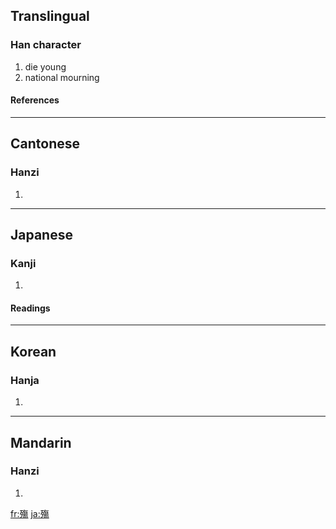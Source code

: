 {{see|殇}}

==Translingual==
===Han character===
{{Han char|rn=78|rad=歹|as=11|sn=15|four=1822<sub>7</sub>|canj=一弓人日竹 (MNOAH)}}
# die young
# national mourning
====References====
{{Han ref|kx=0583.060|dkj=16557|dj=0975.380|hdz=21393.070|uh=6BA4|ud=27556|bh=BCDC|bd=48348}}

----
==Cantonese==
===Hanzi===
{{yue-hanzi|jyut=|y=seung1}}
# {{defn|Cantonese}}

----
==Japanese==
===Kanji===
{{ja-kanji|grade=|rs=歹11}}
# {{defn|Japanese}} 
====Readings====
{{ja-readings|on=[[しょう]] (shō)|kun=[[わかじに]] (wakajini)}}

----
==Korean==
===Hanja===
{{ko-hanja|hangeul=상|eumhun=|rv=sang|mr=sang|y=sang}}
# {{defn|Korean}}

----
==Mandarin==
===Hanzi===
{{cmn-hanzi|sim=殇|pin=[[shāng]] ([[shang1]])|wg=shang<sup>1</sup>}}
# {{defn|Mandarin}}

[[fr:殤]]
[[ja:殤]]